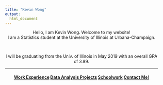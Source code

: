 ```yaml
---
title: "Kevin Wong"
output:
  html_document
---
```


<center>Hello, I am Kevin Wong. Welcome to my website!</center>

<center>I am a Statistics student at the University of Illinois at Urbana-Champaign.</center>

<br>

<center>I will be graduating from the Univ. of Illinois in May 2019 with an overall GPA of 3.89.</center>

<center></center>

<hr />

<center>
  <h4>
  <a class="swag1">[Work Experience](work.html)</a>
  <a class="swag1">[Data Analysis Projects](data.html)</a>
  <a class="swag1">[Schoolwork](schoolwork.html)</a>
  <a class="swag1">[Contact Me!](contact.html)</a>
  </h4>
</center>



